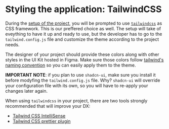 
<Meta title="libraries/ui/TailwindCSS" />

# Styling the application: TailwindCSS

During the [setup of the project](/docs/project-setup-nextjs-getting-started--docs), you will be prompted to use [`tailwindcss`](https://tailwindcss.com/docs/installation) as CSS framework. This is our preffered choice as well.
The setup will take of eveything to have it up and ready to use, but the developer has to go to the `tailwind.config.js` file and customize
the theme according to the project needs.

The designer of your project should provide these colors along with other styles in the UI Kit hosted in Figma. Make sure those colors follow
[tailwind's naming convention](https://tailwindcss.com/docs/customizing-colors) so you can easily apply them to the theme.

**IMPORTANT NOTE**: if you plan to use `shadcn-ui`, make sure you install it before modyfing the `tailwind.config.js` file.
Why? `shadcn-ui` will override your configuration file with its own, so you will have to re-apply your changes later again.

When using `tailwindcss` in your project, there are two tools strongly recommended that will improve your DX:

- [Tailwind CSS IntelliSense](https://marketplace.visualstudio.com/items?itemName=bradlc.vscode-tailwindcss)
- [Tailwind CSS prettier plugin](https://tailwindcss.com/blog/automatic-class-sorting-with-prettier)
